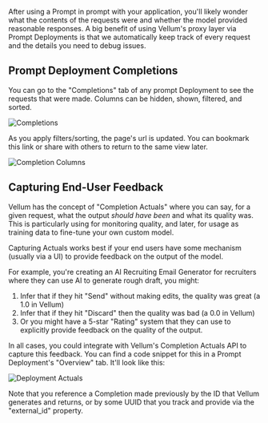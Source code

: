 After using a Prompt in prompt with your application, you'll likely wonder what the contents of the requests were and whether the model provided reasonable responses. A big benefit of using Vellum's proxy layer via Prompt Deployments is that we automatically keep track of every request and the details you need to debug issues.

## Prompt Deployment Completions

You can go to the "Completions" tab of any prompt Deployment to see the requests that were made. Columns can be hidden, shown, filtered, and sorted.

![Completions](https://storage.googleapis.com/vellum-public/help-docs/prompt_deployment_completions.png)

As you apply filters/sorting, the page's url is updated. You can bookmark this link or share with others to return to the same view later.

![Completion Columns](https://storage.googleapis.com/vellum-public/help-docs/prompt_deployment_completion_columns.png)

## Capturing End-User Feedback

Vellum has the concept of "Completion Actuals" where you can say, for a given request, what the output _should have been_ and what its quality was.
This is particularly using for monitoring quality, and later, for usage as training data to fine-tune your own custom model.

Capturing Actuals works best if your end users have some mechanism (usually via a UI) to provide feedback on the output of the model.

For example, you're creating an AI Recruiting Email Generator for recruiters where they can use AI to generate rough draft, you might:

1. Infer that if they hit "Send" without making edits, the quality was great (a 1.0 in Vellum)
2. Infer that if they hit "Discard" then the quality was bad (a 0.0 in Vellum)
3. Or you might have a 5-star "Rating" system that they can use to explicitly provide feedback on the quality of the output.

In all cases, you could integrate with Vellum's Completion Actuals API to capture this feedback. You can find a code snippet for this in a Prompt Deployment's "Overview" tab. It'll look like this:

![Deployment Actuals](https://storage.googleapis.com/vellum-public/help-docs/prompt_deployment_actuals.png)

Note that you reference a Completion made previously by the ID that Vellum generates and returns, or by some UUID that you track and provide via the "external_id" property.
